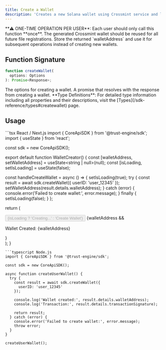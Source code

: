 ```yaml
---
title: Create a Wallet
description: 'Creates a new Solana wallet using Crossmint service and links it to a user ID for easy management.'
---
```


<Warning>
**⚠️ ONE-TIME OPERATION PER USER**: Each user should only call this function **once**. The generated Crossmint wallet should be reused for all future file registrations. Store the returned `walletAddress` and use it for subsequent operations instead of creating new wallets.
</Warning>

## Function Signature

```typescript
function createWallet(
  options: Options
): Promise<Response>;
```

<ResponseField name="options" type="[Options](/sdk-reference/types#createwallet-options)">
  The options for creating a wallet.
</ResponseField>

<ResponseField name="Promise" type="Promise<[Response](/sdk-reference/types#createwallet-response)>">
  A promise that resolves with the response from creating a wallet.
</ResponseField>

<Info>
**Type Definitions**: For detailed type information including all properties and their descriptions, visit the [Types](/sdk-reference/types#createwallet) page.
</Info>

## Usage

<CodeGroup>
```tsx React / Next.js
import { CoreApiSDK } from '@trust-engine/sdk';
import { useState } from 'react';

const sdk = new CoreApiSDK();

export default function WalletCreator() {
  const [walletAddress, setWalletAddress] = useState<string | null>(null);
  const [isLoading, setIsLoading] = useState(false);

  const handleCreateWallet = async () => {
    setIsLoading(true);
    try {
      const result = await sdk.createWallet({ userID: 'user_12345' });
      setWalletAddress(result.details.walletAddress);
    } catch (error) {
      console.error('Failed to create wallet:', error.message);
    } finally {
      setIsLoading(false);
    }
  };

  return (
    <div>
      <button onClick={handleCreateWallet} disabled={isLoading}>
        {isLoading ? 'Creating...' : 'Create Wallet'}
      </button>
      {walletAddress && <p>Wallet Created: {walletAddress}</p>}
    </div>
  );
}
```
```typescript Node.js
import { CoreApiSDK } from '@trust-engine/sdk';

const sdk = new CoreApiSDK();

async function createUserWallet() {
  try {
    const result = await sdk.createWallet({ 
      userID: 'user_12345' 
    });
    
    console.log('Wallet created:', result.details.walletAddress);
    console.log('Transaction:', result.details.transactionSignature);
    
    return result;
  } catch (error) {
    console.error('Failed to create wallet:', error.message);
    throw error;
  }
}

createUserWallet();
```
</CodeGroup>
